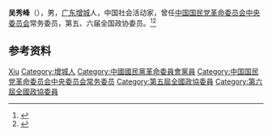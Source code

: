 '''吴秀峰'''（{{bd|1898年||1993年|}}），男，[[广东|广东]][[增城|增城]]人，中国社会活动家，曾任[[中国国民党革命委员会中央委员会|中国国民党革命委员会中央委员会]]常务委员，第五、六届全国政协委员。<ref>{{Cite book|title=历届全国政协委员人名辞典|author=|publisher=中国国际广播出版社|year=1996|isbn=9787507813746|location=北京|pages=286}}</ref><ref>{{Cite book|title=中华人民共和国职官志|author=何虎生, 李耀东, 向常福主编|publisher=中国社会出版社|year=2003|isbn=9787800883934|location=北京|pages=}}</ref>

== 参考资料 ==
{{reflist}}

{{中国人物小作品}}
{{国务院参事}}
{{Navboxes 
| title  = 吴秀峰在[[中国国民党革命委员会|中国国民党革命委员会]]的职务
| list1  =
{{中国国民党革命委员会第五届中央委员会}}
{{中国国民党革命委员会第六届中央委员会}}
}}

{{Authority control}}
{{DEFAULTSORT:Wu吴}}
[[Category:吴姓|Xiu]]
[[Category:增城人|Category:增城人]]
[[Category:中國國民黨革命委員會黨員|Category:中國國民黨革命委員會黨員]]
[[Category:中国国民党革命委员会中央委员会常务委员|Category:中国国民党革命委员会中央委员会常务委员]]
[[Category:第五屆全國政協委員|Category:第五屆全國政協委員]]
[[Category:第六屆全國政協委員|Category:第六屆全國政協委員]]